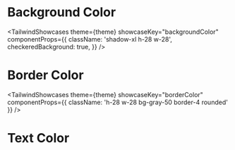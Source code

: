 
# Background Color

<TailwindShowcases
  theme={theme}
  showcaseKey="backgroundColor"
  componentProps={{
    className: 'shadow-xl h-28 w-28',
    checkeredBackground: true,
  }}
/>

# Border Color

<TailwindShowcases
  theme={theme}
  showcaseKey="borderColor"
  componentProps={{ className: 'h-28 w-28 bg-gray-50 border-4 rounded' }}
/>

# Text Color

<TailwindShowcases theme={theme} showcaseKey="textColor" />
